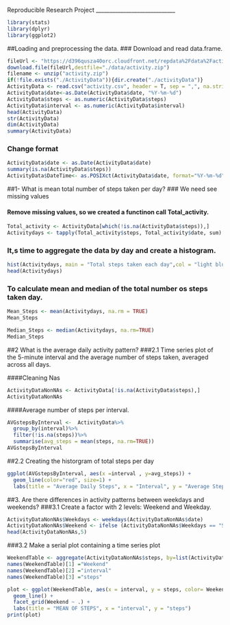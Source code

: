 Reproducible Research Project
_____________________________

```r
library(stats)
library(dplyr)
library(ggplot2)
```

##Loading and preprocessing the data.
### Download and read data.frame.

```r
fileUrl <- "https://d396qusza40orc.cloudfront.net/repdata%2Fdata%2Factivity.zip"
download.file(fileUrl,destfile="./data/activity.zip")
filename <- unzip("activity.zip")
if(!file.exists("./ActivityData")){dir.create("./activityData")}
ActivityData <- read.csv("activity.csv", header = T, sep = ",", na.strings = "NA")
ActivityData$date<-as.Date(ActivityData$date, "%Y-%m-%d")
ActivityData$steps <- as.numeric(ActivityData$steps)
ActivityData$interval <- as.numeric(ActivityData$interval)
head(ActivityData)
str(ActivityData)
dim(ActivityData)  
summary(ActivityData)  
```

### Change format

```r
ActivityData$date <- as.Date(ActivityData$date)
summary(is.na(ActivityData$steps))
ActivityData$DateTime<- as.POSIXct(ActivityData$date, format="%Y-%m-%d")
```

##1- What is mean total number of steps taken per day?
### We need see missing values

#### Remove missing values, so we created a functinon call Total_activity.

```r
Total_activity <- ActivityData[which(!is.na(ActivityData$steps)),]
Activitydays <- tapply(Total_activity$steps, Total_activity$date, sum)
```

### It,s time to aggregate the data by day and create a histogram.

```r
hist(Activitydays, main = "Total steps taken each day",col = "light blue", xlab = "Steps", ylab = "Date")
head(Activitydays)
```

### To calculate mean and median of the total number os steps taken day.

```r
Mean_Steps <- mean(Activitydays, na.rm = TRUE)
Mean_Steps

Median_Steps <- median(Activitydays, na.rm=TRUE)
Median_Steps
```

##2 What is the average daily activity pattern?
###2.1 Time series plot of the 5-minute interval and the average number of steps taken, averaged across all days.

####Cleaning Nas

```r
ActivityDataNonNAs <- ActivityData[!is.na(ActivityData$steps),]
ActivityDataNonNAs
```

####Average number of steps per interval.

```r
AVGstepsByInterval <-  ActivityData%>%
  group_by(interval)%>%
  filter(!is.na(steps))%>%
  summarise(avg_steps = mean(steps, na.rm=TRUE))
AVGstepsByInterval
```
 
##2.2 Creating the historgram of total steps per day

```r
ggplot(AVGstepsByInterval, aes(x =interval , y=avg_steps)) +
  geom_line(color="red", size=1) +
  labs(title = "Average Daily Steps", x = "Interval", y = "Average Steps Per Day")
```

##3. Are there differences in activity patterns between weekdays and weekends?
###3.1 Create a factor with 2 levels: Weekend and Weekday. 

```r
ActivityDataNonNAs$Weekdays <- weekdays(ActivityDataNonNAs$date) 
ActivityDataNonNAs$Weekend <- ifelse (ActivityDataNonNAs$Weekdays == "Saturday" | ActivityDataNonNAs$Weekdays == "Sunday", "Weekend", "Weekdays")
head(ActivityDataNonNAs,5)
```

###3.2 Make a serial plot containing a time series plot

```r
WeekendTable <- aggregate(ActivityDataNonNAs$steps, by=list(ActivityDataNonNAs$Weekend, ActivityDataNonNAs$interval), mean)
names(WeekendTable)[1] ="Weekend"
names(WeekendTable)[2] ="interval"
names(WeekendTable)[3] ="steps"

plot <- ggplot(WeekendTable, aes(x = interval, y = steps, color= Weekend)) +
  geom_line() +
  facet_grid(Weekend ~ .) +
  labs(title = "MEAN OF STEPS", x = "interval", y = "steps")
print(plot)
```
